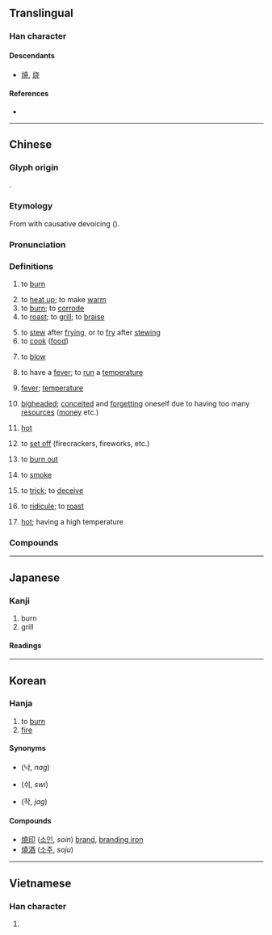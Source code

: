 {{also|焼|烧}}
{{character info}}
==Translingual==
{{Han simplified forms|燒|焼|烧}}

===Han character===
{{Han char|rn=86|rad=火|as=12|sn=16|four=94811|canj=FGGU|ids=⿰火堯}}

====Descendants====
* [[焼]], [[烧]]

====References====
* {{Han ref|kx=0683.080|dkj=19420|dj=1095.080|hdz=32231.070|uh=71D2|ud=29138|bh=BF4E|bd=48974}}

----

==Chinese==
{{zh-forms|s=烧|alt=焼}}

===Glyph origin===
{{Han etym}}
{{Han compound|火|堯|c1=s|c2=p|t1=fire|ls=psc}}.

===Etymology===
From {{och-l|蕘|firewood; fuel}} with causative devoicing ({{zh-ref|Schuessler, 2007}}).

===Pronunciation===
{{zh-pron
|m=shāo
|m-s=sao1
|c=siu1
|c-t=siau1
|g=seu1
|h=pfs=sêu;gd=sau1
|j=sau1
|md=siĕu
|mn=sio/siau
|mn_note=sio - vernacular; siau - literary
|mn-t=siê1/sio1
|mn-t_note=siê1 - Chaozhou; sio1 - Shantou
|w=1sau
|x=shau1
|mc=y
|oc=y
|cat=v,n,m:a,g:a,h:a,j:a,mn:a
}}

===Definitions===
{{zh-hanzi}}

# to [[burn]]
#: {{zh-x|燃燒|to burn}}
# to [[heat up]]; to make [[warm]]
# to [[burn]]; to [[corrode]]
# to [[roast]]; to [[grill]]; to [[braise]]
#: {{zh-x|燒肉|[[siu yuk]]}}
# to [[stew]] after [[fry]]ing, or to [[fry]] after [[stew]]ing
# to [[cook]] ([[food]])
# {{lb|zh|of a fuse}} to [[blow]]
# {{lb|zh|medicine}} to have a [[fever]]; to [[run]] a [[temperature]]
# {{lb|zh|medicine}} [[fever]]; [[temperature]]
# {{lb|zh|colloquial}} [[bigheaded]]; [[conceited]] and [[forgetting]] oneself due to having too many [[resource]]s ([[money]] etc.)
#: {{zh-x|哎-呦{you}，你 看看{kan}。隔壁 那{nèi} 誰{shéi}，燒 得{de} 都 不知道.姓.什{shen}麼 了，把 那{nèi} 點兒{r} 錢 到處{chu} 亂 花。|Oh, look. The neighbor you-know-who, has '''lost clearheadedness to keep the money''', spends that a little money on everywhere.|M-UIB }}
# {{lb|zh|Zhongyuan Mandarin|Lanyin Mandarin|Gan|Hakka|Jin|Min Nan|Min Bei}} [[hot]] {{gloss|having a high temperature}}
#: {{zh-x|燒水|tr='''sio1''' zui2|'''hot''' water|MN-T}}
# {{lb|zh|Cantonese}} to [[set off]] (firecrackers, fireworks, etc.)
#: {{zh-x|燒 炮{paau3}仗{zoeng6-2}|to '''set off''' firecrackers|C}}
#: {{zh-x|燒 煙花|to '''set off''' fireworks|C}}
# {{lb|zh|Cantonese|electronics}} to [[burn out]]
# {{lb|zh|Sichuan}} to [[smoke]]
# {{lb|zh|Sichuan}} to [[trick]]; to [[deceive]]
# {{lb|zh|Sichuan}} to [[ridicule]]; to [[roast]]
# {{lb|zh|Min Nan}} [[hot]]; having a high temperature {{q|distinguished from {{zh-l|熱|tr=-}}, which describes weather}}

===Compounds===
{{zh-der|紅燒|紅燒肉|火燒兒|燒杯|燒餅|燒菜|燒飯|燒高香|燒鍋|燒焊|燒化|燒荒|燒毀|燒火|燒鹼|燒結|燒酒|燒炕|燒烤|燒墾|燒料|燒賣|燒瓶|燒殺搶掠|燒傷|燒香|燒心|燒窯|燒紙|燒灼|不伏燒埋|不服燒埋|串燒|二度燒傷|交趾燒|割燒|叉燒|叉燒包|吃燒餅|堆花燒酒|完全燃燒|屠燒|山田燒墾|延燒|引火燒身|怒火中燒|惹火燒身|扛子火燒|揀佛燒香|摧燒|槓子火燒|湯燒火熱|火燒|火燒屁股|火燒心|火燒火燎|火燒眉毛|火燒祆廟|火燒車|火燒雲|灼燒|灼背燒頂|烙燒餅|焚燒|煮鶴燒琴|燃燒|燒丹鍊汞|燒冷灶|燒刀子|燒利市|燒包|燒喇嘛|燒埋|燒埋錢|燒夷彈|燒尾|燒春|燒果|燒水|燒活|燒火焜|燒焦|燒煉|燒王船|燒眉之急|燒石膏|燒箱庫|燒紙引鬼|燒肉|燒臘|燒葬|燒藍|燒豬|燒銲|燒錄|燒錄器|燒錄機|燒頭香|燒餅歌|燒香磕頭|燒鴨子|燜燒鍋|發燒|發燒友|發燒客|發燒度|發高燒|白燒|磕頭燒香|裡外發燒|赤舌燒城|退燒|酥燒|釉燒|野燒|銅鑼燒|鍛燒|鐵板燒|飢火燒腸|馮諼燒券|高燒|麥燒|火燒坪|留得青山在，不怕沒柴燒}}

{{zh-cat|Elementary}}

----

==Japanese==
{{ja-kanji forms|焼|燒}}

===Kanji===
{{ja-kanji|grade=|rs=火12|shin=焼}}

# burn
# grill

====Readings====
{{ja-readings
|goon=しょう<せう
|kanon=しょう<せう
|kun=や-く, や-ける
}}

----

==Korean==

===Hanja===
{{ko-hanja|hangeul=[[소]]|eumhun=|rv=so|mr=so|y=so}}

# to [[burn]]
# [[fire]]

====Synonyms====
* {{l|ko|烙}} (낙, ''nag'')
* {{l|ko|焠}} (쉬, ''swi'')
* {{l|ko|灼}} (작, ''jag'')

====Compounds====
* [[燒印]] ([[소인]], ''soin'') [[brand]], [[branding iron]]
* [[燒酒]] ([[소주]], ''soju'')

----

==Vietnamese==

===Han character===
{{vi-hantu|[[thiêu]], [[thiu]], [[sao]]|rs=火12}}

# {{rfdef|vi|sort=火12}}